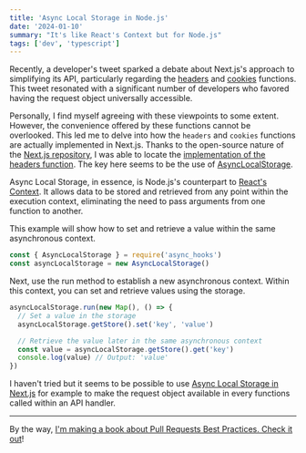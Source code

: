 ```yaml
---
title: 'Async Local Storage in Node.js'
date: '2024-01-10'
summary: "It's like React's Context but for Node.js"
tags: ['dev', 'typescript']
---
```


Recently, a developer's tweet sparked a debate about Next.js's approach to simplifying its API, particularly regarding the [headers](https://nextjs.org/docs/app/api-reference/functions/headers#headers) and [cookies](https://nextjs.org/docs/app/api-reference/functions/cookies) functions. This tweet resonated with a significant number of developers who favored having the request object universally accessible.

Personally, I find myself agreeing with these viewpoints to some extent. However, the convenience offered by these functions cannot be overlooked. This led me to delve into how the `headers` and `cookies` functions are actually implemented in Next.js. Thanks to the open-source nature of the [Next.js repository](https://github.com/vercel/next.js), I was able to locate the [implementation of the headers function](https://github.com/vercel/next.js/blob/cfb75b77ea16a02bcc70ffe2e0f560701b814d7a/packages/next/src/client/components/headers.ts#L12). The key here seems to be the use of [AsyncLocalStorage](https://github.com/vercel/next.js/blob/cfb75b77ea16a02bcc70ffe2e0f560701b814d7a/packages/next/src/client/components/async-local-storage.ts#L1).

Async Local Storage, in essence, is Node.js's counterpart to [React's Context](https://react.dev/learn/passing-data-deeply-with-context). It allows data to be stored and retrieved from any point within the execution context, eliminating the need to pass arguments from one function to another.

This example will show how to set and retrieve a value within the same asynchronous context.

```javascript
const { AsyncLocalStorage } = require('async_hooks')
const asyncLocalStorage = new AsyncLocalStorage()
```

Next, use the run method to establish a new asynchronous context. Within this context, you can set and retrieve values using the storage.

```javascript
asyncLocalStorage.run(new Map(), () => {
  // Set a value in the storage
  asyncLocalStorage.getStore().set('key', 'value')

  // Retrieve the value later in the same asynchronous context
  const value = asyncLocalStorage.getStore().get('key')
  console.log(value) // Output: 'value'
})
```

I haven't tried but it seems to be possible to use [Async Local Storage in Next.js](https://ogzhanolguncu.com/blog/als-with-examples) for example to make the request object available in every functions called within an API handler.

---

By the way, [I'm making a book about Pull Requests Best Practices. Check it out](https://pr.nico.fyi)!

